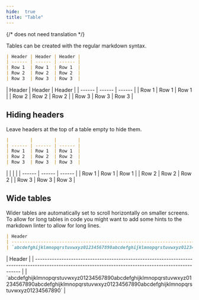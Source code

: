 ```yaml
---
hide:  true
title: "Table"
---
```

{/* does not need translation */}



Tables can be created with the regular markdown syntax.

```md
| Header | Header | Header |
| ------ | ------ | ------ |
| Row 1  | Row 1  | Row 1  |
| Row 2  | Row 2  | Row 2  |
| Row 3  | Row 3  | Row 3  |
```

<H>
| Header | Header | Header |
| ------ | ------ | ------ |
| Row 1  | Row 1  | Row 1  |
| Row 2  | Row 2  | Row 2  |
| Row 3  | Row 3  | Row 3  |
</H>

## Hiding headers

Leave headers at the top of a table empty to hide them.

```md
|        |        |        |
| ------ | ------ | ------ |
| Row 1  | Row 1  | Row 1  |
| Row 2  | Row 2  | Row 2  |
| Row 3  | Row 3  | Row 3  |
```

<H>
|        |        |        |
| ------ | ------ | ------ |
| Row 1  | Row 1  | Row 1  |
| Row 2  | Row 2  | Row 2  |
| Row 3  | Row 3  | Row 3  |
</H>

## Wide tables

Wider tables are automatically set to scroll horizontally on smaller screens. To
allow for long tables in code you might want to add some hints to the markdown
linter to allow for long lines.

```md
| Header                                                                                                                                                 |
| ------------------------------------------------------------------------------------------------------------------------------------------------------ |
| `abcdefghijklmnopqrstuvwxyz01234567890abcdefghijklmnopqrstuvwxyz01234567890abcdefghijklmnopqrstuvwxyz01234567890abcdefghijklmnopqrstuvwxyz01234567890` |
```

<H>
| Header                                                                                                                                                 |
| ------------------------------------------------------------------------------------------------------------------------------------------------------ |
| `abcdefghijklmnopqrstuvwxyz01234567890abcdefghijklmnopqrstuvwxyz01234567890abcdefghijklmnopqrstuvwxyz01234567890abcdefghijklmnopqrstuvwxyz01234567890` |
</H>
